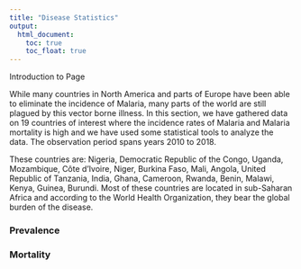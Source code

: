 ```yaml
---
title: "Disease Statistics"
output: 
  html_document:
    toc: true
    toc_float: true
---
```


Introduction to Page

While many countries in North America and parts of Europe have been able to eliminate the incidence of Malaria, many parts of the world are still plagued by this vector borne illness. In this section, we have gathered data on 19 countries of interest where the incidence rates of Malaria and Malaria mortality is high and we have used some statistical tools to analyze the data. The observation period spans years 2010 to 2018. 

These countries are: Nigeria, Democratic Republic of the Congo, Uganda, Mozambique, Côte d'Ivoire, Niger, Burkina Faso, Mali, Angola, United Republic of Tanzania, India, Ghana, Cameroon, Rwanda, Benin, Malawi, Kenya, Guinea, Burundi. Most of these countries are located in sub-Saharan Africa and according to the World Health Organization, they bear the global burden of the disease.

### Prevalence

### Mortality
